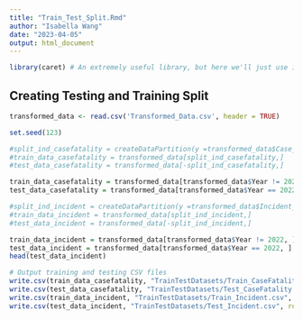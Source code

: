 ```yaml
---
title: "Train_Test_Split.Rmd"
author: "Isabella Wang"
date: "2023-04-05"
output: html_document
---
```


```r
library(caret) # An extremely useful library, but here we'll just use it for splitting
```

## Creating Testing and Training Split
```r
transformed_data <- read.csv('Transformed_Data.csv', header = TRUE)
```

```r
set.seed(123)

#split_ind_casefatality = createDataPartition(y =transformed_data$Case_Fatality_Ratio, p = .8, times = 1, list = F)
#train_data_casefatality = transformed_data[split_ind_casefatality,]
#test_data_casefatality = transformed_data[-split_ind_casefatality,]

train_data_casefatality = transformed_data[transformed_data$Year != 2022, ]
test_data_casefatality = transformed_data[transformed_data$Year == 2022, ]

#split_ind_incident = createDataPartition(y =transformed_data$Incident_Rate, p = .8, times = 1, list = F)
#train_data_incident = transformed_data[split_ind_incident,]
#test_data_incident = transformed_data[-split_ind_incident,]

train_data_incident = transformed_data[transformed_data$Year != 2022, ]
test_data_incident = transformed_data[transformed_data$Year == 2022, ]
head(test_data_incident)
```

```r
# Output training and testing CSV files
write.csv(train_data_casefatality, "TrainTestDatasets/Train_CaseFatality.csv", row.names=FALSE)
write.csv(test_data_casefatality, "TrainTestDatasets/Test_CaseFatality.csv", row.names=FALSE)
write.csv(train_data_incident, "TrainTestDatasets/Train_Incident.csv", row.names=FALSE)
write.csv(test_data_incident, "TrainTestDatasets/Test_Incident.csv", row.names=FALSE)
```

